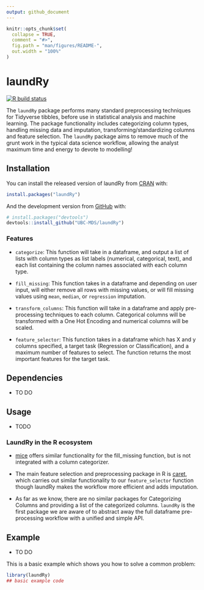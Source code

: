 ```yaml
---
output: github_document
---
```


<!-- README.md is generated from README.Rmd. Please edit that file -->

```r
knitr::opts_chunk$set(
  collapse = TRUE,
  comment = "#>",
  fig.path = "man/figures/README-",
  out.width = "100%"
)
```
# laundRy

<!-- badges: start -->
[![R build status](https://github.com/UBC-MDS/laundRy/workflows/R-CMD-check/badge.svg)](https://github.com/UBC-MDS/laundRy/actions)
<!-- badges: end -->

The `laundRy` package performs many standard preprocessing techniques for Tidyverse tibbles, before use in statistical analysis and machine learning. The package functionality includes categorizing column types, handling missing data and imputation, transforming/standardizing columns and feature selection. The `laundRy` package aims to remove much of the grunt work in the typical data science workflow, allowing the analyst maximum time and energy to devote to modelling!

## Installation

You can install the released version of laundRy from [CRAN](https://CRAN.R-project.org) with:

``` r
install.packages("laundRy")
```

And the development version from [GitHub](https://github.com/) with:

``` r
# install.packages("devtools")
devtools::install_github("UBC-MDS/laundRy")
```

### Features
- `categorize`: This function will take in a dataframe, and output a list of lists with column types as list labels (numerical, categorical, text), and each list containing the column names associated with each column type. 

- `fill_missing`: This function takes in a dataframe and depending on user input, will either remove all rows with missing values, or will fill missing values using `mean`, `median`, or `regression` imputation. 

-  `transform_columns`: This function will take in a dataframe and apply pre-processing techniques to each column. Categorical columns will be transformed with a One Hot Encoding and numerical columns will be scaled. 

- `feature_selector`: This function takes in a dataframe which has X and y columns specified, a target task (Regression or Classification), and a maximum number of features to select. The function returns the most important features for the target task. 

## Dependencies

- TO DO

## Usage

- TODO

### LaundRy in the R ecosystem

- [mice](https://cran.r-project.org/web/packages/mice/mice.pdf) offers similar functionality for the fill_missing function, but is not integrated with a column categorizer.

- The main feature selection and preprocessing package in R is [caret](https://cran.r-project.org/web/packages/caret/caret.pdf), which carries out similar functionality to our `feature_selector` function though laundRy makes the workflow more efficient and adds imputation.

- As far as we know, there are no similar packages for Categorizing Columns and providing a list of the categorized columns. `laundRy` is the first package we are aware of to abstract away the full dataframe pre-processing workflow with a unified and simple API.

## Example

- TO DO

This is a basic example which shows you how to solve a common problem:

```r
library(laundRy)
## basic example code
```
